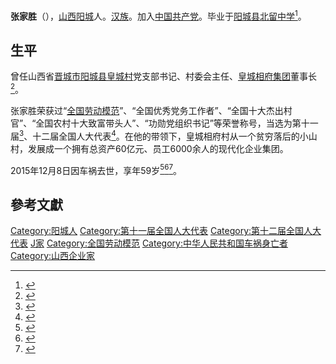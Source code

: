 '''张家胜'''（{{bd|1956年||2015年|12月8日|catIdx=Zhang}}），[[山西|山西]][[阳城|阳城]]人。[[汉族|汉族]]。加入[[中国共产党|中国共产党]]。毕业于[[阳城县北留中学|阳城县北留中学]]<ref>{{cite web|author=新华网|title=第十一届全国人大代表|url=http://news.xinhuanet.com/ziliao/2008-03/03/content_7708230.htm?node=36628|publisher=新华网|accessdate=2014-01-07|archive-date=2014-01-10|archive-url=https://web.archive.org/web/20140110211415/http://news.xinhuanet.com/ziliao/2008-03/03/content_7708230.htm?node=36628|dead-url=no}}</ref>。

== 生平 ==
曾任山西省[[晋城市|晋城市]][[阳城县|阳城县]][[皇城村|皇城村]]党支部书记、村委会主任、[[皇城相府集团|皇城相府集团]]董事长<ref>{{cite news|title=第十二届全国人民代表大会常务委员会代表资格审查委员会关于个别代表的代表资格的报告（2015年12月27日在第十二届全国人民代表大会常务委员会第十八次会议通过）|url=http://www.npc.gov.cn/wxzl/gongbao/2016-02/26/content_1987067.htm|accessdate=2016-07-04|newspaper=中国人大网|archive-date=2016-08-28|archive-url=https://web.archive.org/web/20160828194206/http://www.npc.gov.cn/wxzl/gongbao/2016-02/26/content_1987067.htm|dead-url=no}}</ref>。

张家胜荣获过“[[全国劳动模范|全国劳动模范]]”、“全国优秀党务工作者”、“全国十大杰出村官”、“全国农村十大致富带头人”、“功勋党组织书记”等荣誉称号，当选为第十一届<ref>{{cite news|title=全国人大代表信息-张家胜|url= http://210.82.31.1:8084/delegate/viewDelegate.action?dbid=110265|accessdate=2013-04-05|newspaper=全国人大网|archive-url=https://web.archive.org/web/20140107055912/http://www.npc.gov.cn/delegate/viewDelegate.action?dbid=110265|archive-date=2014-01-07|dead-url=yes}}</ref>、十二届全国人大代表<ref>{{cite news|title=全国人大代表信息-张家胜|url= http://210.82.31.1:8084/delegate/viewDelegate.action?dbid=120268|accessdate=2013-03-28|newspaper=全国人大网|deadurl=yes|archiveurl=https://web.archive.org/web/20140107055844/http://www.npc.gov.cn/delegate/viewDelegate.action?dbid=120268|archivedate=2014-01-07}}</ref>。在他的带领下，皇城相府村从一个贫穷落后的小山村，发展成一个拥有总资产60亿元、员工6000余人的现代化企业集团。

2015年12月8日因车祸去世，享年59岁<ref>{{cite news|title=全国人大代表张家胜因车祸去世 曾被评全国劳模|url=http://news.163.com/15/1208/19/BABAKNA500014AED.html?outsidelink|accessdate=2015-12-27|newspaper=网易新闻|archive-url=https://web.archive.org/web/20160105135903/http://news.163.com/15/1208/19/BABAKNA500014AED.html?outsidelink|archive-date=2016-01-05|dead-url=yes}}</ref><ref>{{cite news|title=陈求发补选为全国人大代表，苏树林等全国人大代表资格被终止|url=http://www.thepaper.cn/newsDetail_forward_1413926|accessdate=2015-12-27|newspaper=澎湃新闻|archive-date=2015-12-30|archive-url=https://web.archive.org/web/20151230220409/http://www.thepaper.cn/newsDetail_forward_1413926|dead-url=no}}</ref><ref name=2015-12a>{{cite news|author1=全国人民代表大会常务委员会|title=全国人民代表大会常务委员会公告 〔十二届〕第十六号|url=http://www.npc.gov.cn/npc/xinwen/2015-12/28/content_1957461.htm|accessdate=2016-01-09|agency=全国人民代表大会常务委员会|date=2015年12月27日|archive-date=2017-07-28|archive-url=https://web.archive.org/web/20170728120810/http://www.npc.gov.cn/npc/xinwen/2015-12/28/content_1957461.htm|dead-url=no}}</ref>。

== 參考文獻 ==
{{reflist}}

{{DEFAULTSORT:Z}}
[[Category:阳城人|Category:阳城人]]
[[Category:第十一届全国人大代表|Category:第十一届全国人大代表]]
[[Category:第十二届全国人大代表|Category:第十二届全国人大代表]]
[[Category:张姓|J家]]
[[Category:全国劳动模范|Category:全国劳动模范]]
[[Category:中华人民共和国车祸身亡者|Category:中华人民共和国车祸身亡者]]
[[Category:山西企业家|Category:山西企业家]]